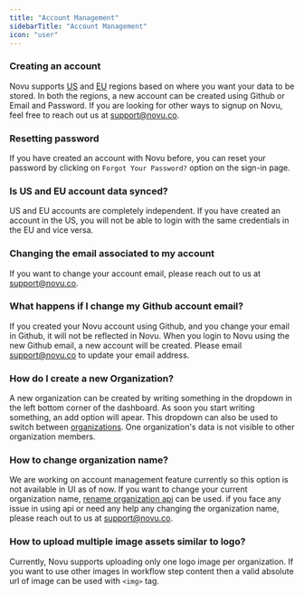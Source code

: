 ```yaml
---
title: "Account Management"
sidebarTitle: "Account Management"
icon: "user"
---
```



### Creating an account

Novu supports [US](https://web.novu.co/auth/signup?utm_campaign=docs-gs-help-account-mgmt) and [EU](https://eu.web.novu.co/auth/signup?utm_campaign=docs-gs-help-account-mgmt) regions based on where you want your data to be stored. In both the regions, a new account can be created using Github or Email and Password. If you are looking for other ways to signup on Novu, feel free to reach out us at support@novu.co.

### Resetting password

If you have created an account with Novu before, you can reset your password by clicking on `Forgot Your Password?` option on the sign-in page.

### Is US and EU account data synced?

US and EU accounts are completely independent. If you have created an account in the US, you will not be able to login with the same credentials in the EU and vice versa.

### Changing the email associated to my account
If you want to change your account email, please reach out to us at support@novu.co.

### What happens if I change my Github account email?

If you created your Novu account using Github, and you change your email in Github, it will not be reflected in Novu. When you login to Novu using the new Github email, a new account will be created. Please email support@novu.co to update your email address.

### How do I create a new Organization?

A new organization can be created by writing something in the dropdown in the left bottom corner of the dashboard. As soon you start writing something, an add option will apear. This dropdown can also be used to switch between [organizations](/getting-started/concepts#organization). One organization's data is not visible to other organization members.

### How to change organization name?
We are working on account management feature currently so this option is not available in UI as of now. If you want to change your current organization name, [rename organization api](/api-reference/organizations/rename-organization) can be used. if you face any issue in using api or need any help any changing the organization name, please reach out to us at support@novu.co.


### How to upload multiple image assets similar to logo?
Currently, Novu supports uploading only one logo image per organization. If you want to use other images in workflow step content then a valid absolute url of image can be used with `<img>` tag.

<ContactSupportSnippet />